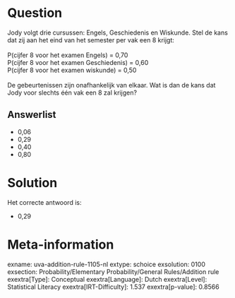 Question
========

Jody volgt drie cursussen: Engels, Geschiedenis en Wiskunde. Stel de
kans dat zij aan het eind van het semester per vak een 8 krijgt:\
\
P(cijfer 8 voor het examen Engels) = 0,70\
P(cijfer 8 voor het examen Geschiedenis) = 0,60\
P(cijfer 8 voor het examen wiskunde) = 0,50\
\
De gebeurtenissen zijn onafhankelijk van elkaar. Wat is dan de kans dat
Jody voor slechts één vak een 8 zal krijgen?

Answerlist
----------

* 0,06
* 0,29
* 0,40
* 0,80

Solution
========

Het correcte antwoord is: 

* 0,29

Meta-information
================
exname: uva-addition-rule-1105-nl
extype: schoice
exsolution: 0100
exsection: Probability/Elementary Probability/General Rules/Addition rule
exextra[Type]: Conceptual
exextra[Language]: Dutch
exextra[Level]: Statistical Literacy
exextra[IRT-Difficulty]: 1.537
exextra[p-value]: 0.8566
